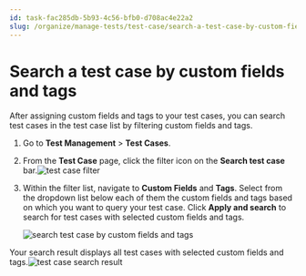 ```yaml
---
id: task-fac285db-5b93-4c56-bfb0-d708ac4e22a2
slug: /organize/manage-tests/test-case/search-a-test-case-by-custom-fields-and-tags
---
```


# Search a test case by custom fields and tags

After assigning custom fields and tags to your test cases, you can search test cases in the test case list by filtering custom fields and tags.

1.  Go to **Test Management** &gt; **Test Cases**.

2.  From the **Test Case** page, click the filter icon on the **Search test case** bar.<img src="/doc_images/Documents/Organize/Manage_Tests/Test_case/Search_a_Test_Case_by_Custom_Fields_and_Tags/images/TO-Test_Management-test_case_query_filter_icon.png" alt="test case filter" />

3.  Within the filter list, navigate to **Custom Fields** and **Tags**. Select from the dropdown list below each of them the custom fields and tags based on which you want to query your test case. Click **Apply and search** to search for test cases with selected custom fields and tags.

    <img src="/doc_images/Documents/Organize/Manage_Tests/Test_case/Search_a_Test_Case_by_Custom_Fields_and_Tags/images/TO-Test_Management-custom_field_and_tags_filter.png" alt="search test case by custom fields and tags" />


Your search result displays all test cases with selected custom fields and tags.<img src="/doc_images/Documents/Organize/Manage_Tests/Test_case/Search_a_Test_Case_by_Custom_Fields_and_Tags/images/TO-Test_Management-test_case_search_result.png" alt="test case search result" />